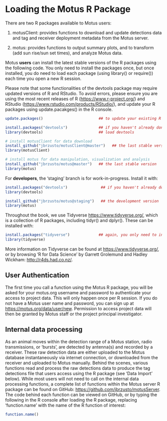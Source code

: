 # Loading the Motus R Package

There are two R packages available to Motus users:

1. motusClient: provides functions to download and update detections data and tag and receiver deployment metadata from the Motus server.

2. motus: provides functions to output summary plots, and to transform (add sun rise/sun set times), and analyze Motus data.

Motus **users** can install the latest stable versions of the R packages using the following code. You only need to install the packages once, but once installed, you do need to load each package (using library() or require()) each time you open a new R session. 

Please note that some functionalities of the devtools package may require updated versions of R and RStudio. To avoid errors, please ensure you are using the most recent releases of R (<https://www.r-project.org/>) and RStudio (<https://www.rstudio.com/products/RStudio/>), and update your R packages using update.pacakges() in the R console.


```r
update.packages()                         ## to update your existing R packages
```

```r
install.packages("devtools")              ## if you haven't already done this
library(devtools)                         ## load devtools

# install motusClient for data download
install_github("jbrzusto/motusClient@master")   ## the last stable version
library(motusClient)

# install motus for data manipulation, visualization and analysis
install_github("jbrzusto/motus@master")   ## the last stable version
library(motus)
```


For **developers**, the 'staging' branch is for work-in-progress. Install it with:

```r
install.packages("devtools")               ## if you haven't already done this
library(devtools) 

install_github("jbrzusto/motus@staging")   ## the development version
library(motus)
```

Throughout the book, we use Tidyverse <https://www.tidyverse.org/>, which is a collection of R packages, including tidyr() and dplyr(). These can be installed with:

```r
install.packages("tidyverse")             ## again, you only need to install once.
library(tidyverse)
```

More information on Tidyverse can be found at <https://www.tidyverse.org/>, or by browsing 'R for Data Science' by Garrett Grolemund and Hadley Wickham: <http://r4ds.had.co.nz/>.

## User Authentication

The first time you call a function using the Motus R package, you will be asked for your motus.org username and password to authenticate your access to project data. This will only happen once per R session. If you do not have a Motus user name and password, you can sign up at <https://motus.org/data/user/new>. Permission to access project data will then be granted by Motus staff or the project principal investigator.

## Internal data processing

As an animal moves within the detection range of a Motus station, radio transmissions, or 'bursts', are detected by antenna(s) and recorded by a receiver. These raw detection data are either uploaded to the Motus database instantaneously via internet connection, or downloaded from the receiver and uploaded to Motus manually. Behind the scenes, various functions read and process the raw detections data to produce the tag detections file that users access using the R package (see 'Data Import' below). While most users will not need to call on the internal data processing functions, a complete list of functions within the Motus server R package can be found on GitHub: <https://github.com/jbrzusto/motusServer>. The code behind each function can be viewed on GitHub, or by typing the following in the R console after loading the R package, replacing 'function.name' with the name of the R function of interest:

```r
function.name() 
```

